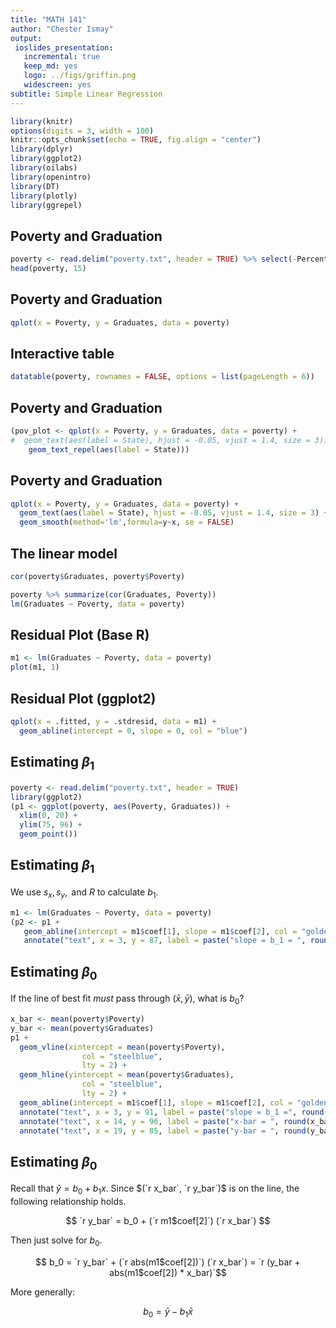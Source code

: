```yaml
---
title: "MATH 141"
author: "Chester Ismay"
output:
 ioslides_presentation:
   incremental: true
   keep_md: yes
   logo: ../figs/griffin.png
   widescreen: yes
subtitle: Simple Linear Regression
---
```


```r
library(knitr)
options(digits = 3, width = 100)
knitr::opts_chunk$set(echo = TRUE, fig.align = "center")
library(dplyr)
library(ggplot2)
library(oilabs)
library(openintro)
library(DT)
library(plotly)
library(ggrepel)
```

## Poverty and Graduation

<!--
![](http://www.carleton.edu/departments/educ/vote/pictures/icons/DropoutIcon.jpg)
-->

```r
poverty <- read.delim("poverty.txt", header = TRUE) %>% select(-Percent)
head(poverty, 15)
```


## Poverty and Graduation

```r
qplot(x = Poverty, y = Graduates, data = poverty)
```

## Interactive table

```r
datatable(poverty, rownames = FALSE, options = list(pageLength = 6))
```


## Poverty and Graduation

```r
(pov_plot <- qplot(x = Poverty, y = Graduates, data = poverty) +
#  geom_text(aes(label = State), hjust = -0.05, vjust = 1.4, size = 3))
    geom_text_repel(aes(label = State)))
```


## Poverty and Graduation

```r
qplot(x = Poverty, y = Graduates, data = poverty) +
  geom_text(aes(label = State), hjust = -0.05, vjust = 1.4, size = 3) +
  geom_smooth(method='lm',formula=y~x, se = FALSE)
```


## The linear model {.build}

```r
cor(poverty$Graduates, poverty$Poverty)
```

```r
poverty %>% summarize(cor(Graduates, Poverty))
lm(Graduates ~ Poverty, data = poverty)
```


## Residual Plot (Base R) {.build}

```r
m1 <- lm(Graduates ~ Poverty, data = poverty)
plot(m1, 1)
```

## Residual Plot (ggplot2) 

```r
qplot(x = .fitted, y = .stdresid, data = m1) + 
  geom_abline(intercept = 0, slope = 0, col = "blue")
```

<!--
## 
<center>
<img src="../figs/id-the-slr.png" width = 850>
</center>


## 
<center>
<img src="../figs/res-plots1.png" width = 850>
</center>
-->

## Estimating $\beta_1$

```r
poverty <- read.delim("poverty.txt", header = TRUE)
library(ggplot2)
(p1 <- ggplot(poverty, aes(Poverty, Graduates)) + 
  xlim(0, 20) +
  ylim(75, 96) +
  geom_point())
```

## Estimating $\beta_1$

We use $s_x, s_y, \textrm{ and } R$ to calculate $b_1$.

```r
m1 <- lm(Graduates ~ Poverty, data = poverty)
(p2 <- p1 + 
   geom_abline(intercept = m1$coef[1], slope = m1$coef[2], col = "goldenrod") +
   annotate("text", x = 3, y = 87, label = paste("slope = b_1 = ", round(m1$coef[2], 3))))
```


## Estimating $\beta_0$ {.build}

If the line of best fit *must* pass through $(\bar{x}, \bar{y})$, what is $b_0$?


```r
x_bar <- mean(poverty$Poverty)
y_bar <- mean(poverty$Graduates)
p1 + 
  geom_vline(xintercept = mean(poverty$Poverty), 
                col = "steelblue",
                lty = 2) +
  geom_hline(yintercept = mean(poverty$Graduates), 
                col = "steelblue",
                lty = 2) + 
  geom_abline(intercept = m1$coef[1], slope = m1$coef[2], col = "goldenrod") +
  annotate("text", x = 3, y = 91, label = paste("slope = b_1 =", round(m1$coef[2], 3))) +
  annotate("text", x = 14, y = 96, label = paste("x-bar = ", round(x_bar, 2))) +
  annotate("text", x = 19, y = 85, label = paste("y-bar = ", round(y_bar, 2)))
```

## Estimating $\beta_0$ {.build}

Recall that $\hat{y} = b_0 + b_1 x$. Since $(`r x_bar`, `r y_bar`)$ is on the line, the following relationship holds.

$$ `r y_bar` = b_0 + (`r m1$coef[2]`) (`r x_bar`) $$

Then just solve for $b_0$.

$$ b_0 = `r y_bar` + (`r abs(m1$coef[2])`) (`r x_bar`) = `r (y_bar + abs(m1$coef[2]) * x_bar)`$$

More generally:

$$ b_0 = \bar{y} - b_1 \bar{x} $$

